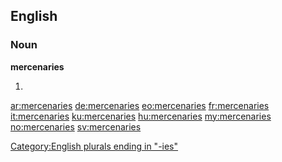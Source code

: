 ==English==

===Noun===
'''mercenaries'''

# {{plural of|mercenary}}

[[Category:English plurals ending in "-ies"]]

[[ar:mercenaries]]
[[de:mercenaries]]
[[eo:mercenaries]]
[[fr:mercenaries]]
[[it:mercenaries]]
[[ku:mercenaries]]
[[hu:mercenaries]]
[[my:mercenaries]]
[[no:mercenaries]]
[[sv:mercenaries]]
